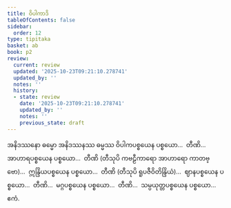 ```yaml
---
title: ဝိပါကာဒိ
tableOfContents: false
sidebar:
  order: 12
type: tipitaka
basket: ab
book: p2
review:
  current: review
  updated: '2025-10-23T09:21:10.278741'
  updated_by: ''
  notes: ''
  history:
  - state: review
    date: '2025-10-23T09:21:10.278741'
    updated_by: ''
    notes: ''
    previous_state: draft
---
```



<ReviewStatus review={frontmatter.review} showDetails={true} />

<HypothesisAnnotation frontmatter={frontmatter} />

<DynamicBreadcrumb />

<Division number="44" book="p2" e="ch" v="38" p="19">

<Paragraph number="636" book="p2">
အနိဒဿနော ဓမ္မော အနိဒဿနဿ ဓမ္မဿ ဝိပါကပစ္စယေန ပစ္စယော…  တီဏိ…  အာဟာရပစ္စယေန ပစ္စယော…  တီဏိ (တီသုပိ ကဗဠီကာရော အာဟာရော ကာတဗ္ဗော)…  ဣန္ဒြိယပစ္စယေန ပစ္စယော…  တီဏိ (တီသုပိ ရူပဇီဝိတိန္ဒြိယံ)…  ဈာနပစ္စယေန ပစ္စယော…  တီဏိ…  မဂ္ဂပစ္စယေန ပစ္စယော…  တီဏိ…  သမ္ပယုတ္တပစ္စယေန ပစ္စယော…  ဧကံ.
</Paragraph>
</Division>